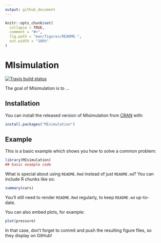 ```yaml
---
output: github_document
---
```


<!-- README.md is generated from README.Rmd. Please edit that file -->

```r
knitr::opts_chunk$set(
  collapse = TRUE,
  comment = "#>",
  fig.path = "man/figures/README-",
  out.width = "100%"
)
```
# MIsimulation

<!-- badges: start -->
[![Travis build status](https://travis-ci.com/sheep720/MIsimulation.svg?branch=master)](https://travis-ci.com/sheep720/MIsimulation)
<!-- badges: end -->

The goal of MIsimulation is to ...

## Installation

You can install the released version of MIsimulation from [CRAN](https://CRAN.R-project.org) with:

``` r
install.packages("MIsimulation")
```

## Example

This is a basic example which shows you how to solve a common problem:

```r
library(MIsimulation)
## basic example code
```

What is special about using `README.Rmd` instead of just `README.md`? You can include R chunks like so:

```r
summary(cars)
```

You'll still need to render `README.Rmd` regularly, to keep `README.md` up-to-date.

You can also embed plots, for example:

```r
plot(pressure)
```

In that case, don't forget to commit and push the resulting figure files, so they display on GitHub!
